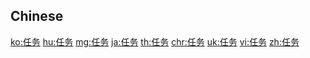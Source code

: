 {{also|任務}}
==Chinese==
{{zh-see|任務}}

[[ko:任务]]
[[hu:任务]]
[[mg:任务]]
[[ja:任务]]
[[th:任务]]
[[chr:任务]]
[[uk:任务]]
[[vi:任务]]
[[zh:任务]]